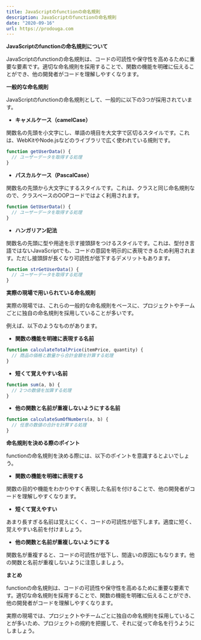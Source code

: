```yaml
---
title: JavaScriptのfunctionの命名規則
description: JavaScriptのfunctionの命名規則
date: "2020-09-16"
url: https://prodouga.com
---
```


**JavaScriptのfunctionの命名規則について**

JavaScriptのfunctionの命名規則は、コードの可読性や保守性を高めるために重要な要素です。適切な命名規則を採用することで、関数の機能を明確に伝えることができ、他の開発者がコードを理解しやすくなります。

**一般的な命名規則**

JavaScriptのfunctionの命名規則として、一般的に以下の3つが採用されています。

* **キャメルケース（camelCase）**

関数名の先頭を小文字にし、単語の境目を大文字で区切るスタイルです。これは、WebKitやNode.jsなどのライブラリで広く使われている規則です。

```javascript
function getUserData() {
  // ユーザーデータを取得する処理
}
```

* **パスカルケース（PascalCase）**

関数名の先頭から大文字にするスタイルです。これは、クラスと同じ命名規則なので、クラスベースのOOPコードではよく利用されます。

```javascript
function GetUserData() {
  // ユーザーデータを取得する処理
}
```

* **ハンガリアン記法**

関数名の先頭に型や用途を示す接頭辞をつけるスタイルです。これは、型付き言語ではないJavaScriptでも、コードの意図を明示的に表現できるため利用されます。ただし接頭辞が長くなり可読性が低下するデメリットもあります。

```javascript
function strGetUserData() {
  // ユーザーデータを取得する処理
}
```

**実際の現場で用いられている命名規則**

実際の現場では、これらの一般的な命名規則をベースに、プロジェクトやチームごとに独自の命名規則を採用していることが多いです。

例えば、以下のようなものがあります。

* **関数の機能を明確に表現する名前**

```javascript
function calculateTotalPrice(itemPrice, quantity) {
  // 商品の価格と数量から合計金額を計算する処理
}
```

* **短くて覚えやすい名前**

```javascript
function sum(a, b) {
  // 2つの数値を加算する処理
}
```

* **他の関数と名前が重複しないようにする名前**

```javascript
function calculateSumOfNumbers(a, b) {
  // 任意の数値の合計を計算する処理
}
```

**命名規則を決める際のポイント**

functionの命名規則を決める際には、以下のポイントを意識するとよいでしょう。

* **関数の機能を明確に表現する**

関数の目的や機能をわかりやすく表現した名前を付けることで、他の開発者がコードを理解しやすくなります。

* **短くて覚えやすい**

あまり長すぎる名前は覚えにくく、コードの可読性が低下します。適度に短く、覚えやすい名前を付けましょう。

* **他の関数と名前が重複しないようにする**

関数名が重複すると、コードの可読性が低下し、間違いの原因にもなります。他の関数と名前が重複しないように注意しましょう。

**まとめ**

functionの命名規則は、コードの可読性や保守性を高めるために重要な要素です。適切な命名規則を採用することで、関数の機能を明確に伝えることができ、他の開発者がコードを理解しやすくなります。

実際の現場では、プロジェクトやチームごとに独自の命名規則を採用していることが多いため、プロジェクトの規約を把握して、それに従って命名を行うようにしましょう。